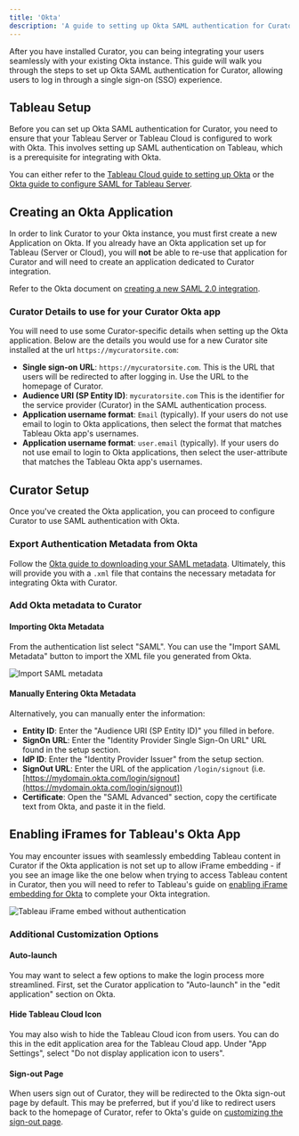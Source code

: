 ---
title: 'Okta'
description: 'A guide to setting up Okta SAML authentication for Curator.'
---


After you have installed Curator, you can being integrating your users seamlessly with your existing Okta instance.
This guide will walk you through the steps to set up Okta SAML authentication for Curator, allowing users to log in
through a single sign-on (SSO) experience.

## Tableau Setup

Before you can set up Okta SAML authentication for Curator, you need to ensure that your Tableau Server or Tableau Cloud
is configured to work with Okta. This involves setting up SAML authentication on Tableau, which is a prerequisite for
integrating with Okta.

You can either refer to the [Tableau Cloud guide to setting up Okta](https://onlinehelp.tableau.com/current/online/en-us/saml_config_okta.htm)
or the [Okta guide to configure SAML for Tableau Server](https://saml-doc.okta.com/SAML_Docs/How-to-Configure-SAML-2.0-for-Tableau-Server.html).

## Creating an Okta Application

In order to link Curator to your Okta instance, you must first create a new Application on Okta. If you already have an
Okta application set up for Tableau (Server or Cloud), you will **not** be able to re-use that application for Curator
and will need to create an application dedicated to Curator integration.

Refer to the Okta document on [creating a new SAML 2.0 integration](https://help.okta.com/en-us/content/topics/apps/apps_app_integration_wizard_saml.htm).

### Curator Details to use for your Curator Okta app

You will need to use some Curator-specific details when setting up the Okta application. Below are the details you would
use for a new Curator site installed at the url `https://mycuratorsite.com`:

- **Single sign-on URL**: `https://mycuratorsite.com`. This is the URL that users will be redirected to after logging in.  Use the URL to the
homepage of Curator.
- **Audience URI (SP Entity ID)**: `mycuratorsite.com` This is the identifier for the service provider (Curator) in the SAML
  authentication process.
- **Application username format**: `Email` (typically). If your users do not use email to login to Okta applications,
then select the format that matches Tableau Okta app's usernames.
- **Application username format**:  `user.email` (typically).  If your users do not use email to login to Okta applications,
then select the user-attribute that matches the Tableau Okta app's usernames.

## Curator Setup

Once you've created the Okta application, you can proceed to configure Curator to use SAML authentication with Okta.

### Export Authentication Metadata from Okta

Follow the [Okta guide to downloading your SAML metadata](https://support.okta.com/help/s/article/Location-to-download-Okta-IDP-XML-metadata-for-a-SAML-app-in-the-new-Admin-User-Interface).
Ultimately, this will provide you with a `.xml` file that contains the necessary metadata for
integrating Okta with Curator.

### Add Okta metadata to Curator

<BackendNavPath
  levelOne="Settings"
  levelTwo="Security"
  levelThree="Authentication Settings"
  tab="General"
/>

#### Importing Okta Metadata

From the authentication list select "SAML". You can use the "Import SAML Metadata" button to import the XML file you generated
from Okta.

![Import SAML metadata](/docs_assets/images/setup/authentication/okta/import_saml_metadata.png)

#### Manually Entering Okta Metadata

Alternatively, you can manually enter the information:

- **Entity ID**:  Enter the "Audience URI (SP Entity ID)" you filled in before.
- **SignOn URL**: Enter the "Identity Provider Single Sign-On URL" URL found in the setup section.
- **IdP ID**: Enter the "Identity Provider Issuer" from the setup section.
- **SignOut URL**: Enter the URL of the application `/login/signout` (i.e.
[https://mydomain.okta.com/login/signout](https://mydomain.okta.com/login/signout))
- **Certificate**: Open the "SAML Advanced" section, copy the certificate text from Okta, and paste it in the field.

## Enabling iFrames for Tableau's Okta App

You may encounter issues with seamlessly embedding Tableau content in Curator if the Okta application is not set up to
allow  iFrame embedding - if you see an image like the one below when trying to access Tableau content in Curator,
then you will need to refer to Tableau's guide on [enabling iFrame embedding for Okta](https://help.tableau.com/current/online/en-us/saml_config_okta.htm#about-enabling-iframe-embedding)
to complete your Okta integration.

![Tableau iFrame embed without authentication](/docs_assets/images/setup/authentication/okta/iframe_login.png)

### Additional Customization Options

#### Auto-launch

You may want to select a few options to make the login process more streamlined. First, set the Curator application to
"Auto-launch" in the "edit application" section on Okta.

#### Hide Tableau Cloud Icon

You may also wish to hide the Tableau Cloud icon from users. You can do this in the edit application area for the
Tableau Cloud app. Under "App Settings", select "Do not display application icon to users".

#### Sign-out Page

When users sign out of Curator, they will be redirected to the Okta sign-out page by default. This may be preferred, but
if you'd like to redirect users back to the homepage of Curator, refer to Okta's guide on
[customizing the sign-out page](https://help.okta.com/en-us/content/topics/settings/settings-configure-sign-out.htm).
